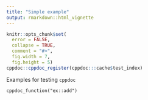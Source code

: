 ```yaml
---
title: "Simple example"
output: rmarkdown::html_vignette
---
```


```r
knitr::opts_chunk$set(
  error = FALSE,
  collapse = TRUE,
  comment = "#>",
  fig.width = 7,
  fig.height = 5)
cppdoc::cppdoc_register(cppdoc:::cache$test_index)
```

Examples for testing `cppdoc`


```cppdoc
cppdoc_function("ex::add")
```
